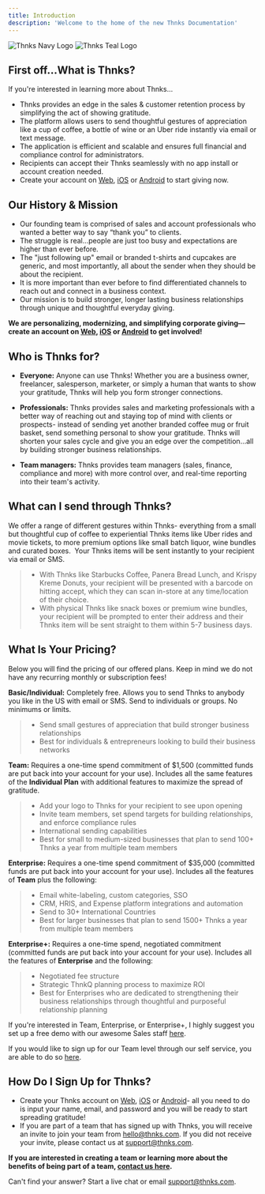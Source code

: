 ```yaml
---
title: Introduction
description: 'Welcome to the home of the new Thnks Documentation'
---
```


<img
  className="block dark:hidden"
  src="/logo/THNKS_PrimaryLogo_Navy.svg"
  alt="Thnks Navy Logo"
/>
<img
  className="hidden dark:block"
  src="/logo/THNKS_PrimaryLogo_Teal.svg"
  alt="Thnks Teal Logo"
/>

## First off...What is Thnks?

If you're interested in learning more about Thnks...

 

* Thnks provides an edge in the sales & customer retention process by simplifying the act of showing gratitude. 
* The platform allows users to send thoughtful gestures of appreciation like a cup of coffee, a bottle of wine or an Uber ride instantly via email or text message. 
* The application is efficient and scalable and ensures full financial and compliance control for administrators. 
* Recipients can accept their Thnks seamlessly with no app install or account creation needed. 
* Create your account on [Web](http://app.thnks.com/), [iOS](https://itunes.apple.com/us/app/thnks-smarter-business-gifting/id1186906257?mt=8) or [Android](https://play.google.com/store/apps/details?id=com.thnks) to start giving now.

## Our History & Mission

* Our founding team is comprised of sales and account professionals who wanted a better way to say “thank you” to clients.
* The struggle is real...people are just too busy and expectations are higher than ever before.
* The "just following up" email or branded t-shirts and cupcakes are generic, and most importantly, all about the sender when they should be about the recipient.
* It is more important than ever before to find differentiated channels to reach out and connect in a business context.
* Our mission is to build stronger, longer lasting business relationships through unique and thoughtful everyday giving. 

**We are personalizing, modernizing, and simplifying corporate giving— create an account on [Web](http://app.thnks.com/), [iOS](https://itunes.apple.com/us/app/thnks-smarter-business-gifting/id1186906257?mt=8) or [Android](https://play.google.com/store/apps/details?id=com.thnks) to get involved!**

## Who is Thnks for?

* **Everyone:** Anyone can use Thnks! Whether you are a business owner, freelancer, salesperson, marketer, or simply a human that wants to show your gratitude, Thnks will help you form stronger connections.

* **Professionals:** Thnks provides sales and marketing professionals with a better way of reaching out and staying top of mind with clients or prospects- instead of sending yet another branded coffee mug or fruit basket, send something personal to show your gratitude. Thnks will shorten your sales cycle and give you an edge over the competition...all by building stronger business relationships. 

* **Team managers:** Thnks provides team managers (sales, finance, compliance and more) with more control over, and real-time reporting into their team's activity.

## What can I send through Thnks?

We offer a range of different gestures within Thnks- everything from a small but thoughtful cup of coffee to experiential Thnks items like Uber rides and movie tickets, to more premium options like small batch liquor, wine bundles and curated boxes. 
​
Your Thnks items will be sent instantly to your recipient via email or SMS. 

>* With Thnks like Starbucks Coffee, Panera Bread Lunch, and Krispy Kreme Donuts, your recipient will be presented with a barcode on hitting accept, which they can scan in-store at any time/location of their choice. 
>* With physical Thnks like snack boxes or premium wine bundles, your recipient will be prompted to enter their address and their Thnks item will be sent straight to them within 5-7 business days.

## What Is Your Pricing?

Below you will find the pricing of our offered plans. Keep in mind we do not have any recurring monthly or subscription fees!

**Basic/Individual:** Completely free. Allows you to send Thnks to anybody you like in the US with email or SMS. Send to individuals or groups. No minimums or limits.

>* Send small gestures of appreciation that build stronger business relationships 
>* Best for individuals & entrepreneurs looking to build their business networks

**Team:** Requires a one-time spend commitment of $1,500 (committed funds are put back into your account for your use). Includes all the same features of the **Individual Plan** with additional features to maximize the spread of gratitude.

>* Add your logo to Thnks for your recipient to see upon opening 
>* Invite team members, set spend targets for building relationships, and enforce compliance rules
>* International sending capabilities
>* Best for small to medium-sized businesses that plan to send 100+ Thnks a year from multiple team members

**Enterprise:** Requires a one-time spend commitment of $35,000 (committed funds are put back into your account for your use). Includes all the features of **Team** plus the following:

>* Email white-labeling, custom categories, SSO
>* CRM, HRIS, and Expense platform integrations and automation
>* Send to 30+ International Countries
>* Best for larger businesses that plan to send 1500+ Thnks a year from multiple team members

**Enterprise+:** Requires a one-time spend, negotiated commitment (committed funds are put back into your account for your use). Includes all the features of **Enterprise** and the following:

>* Negotiated fee structure
>* Strategic ThnkQ planning process to maximize ROI
>* Best for Enterprises who are dedicated to strengthening their business relationships through thoughtful and purposeful relationship planning

If you're interested in Team, Enterprise, or Enterprise+, I highly suggest you set up a free demo with our awesome Sales staff [here](https://www.thnks.com/see-demo/). 
 
If you would like to sign up for our Team level through our self service, you are able to do so [here](https://form.jotform.com/230254704806048). 

## How Do I Sign Up for Thnks?

* Create your Thnks account on [Web](http://app.thnks.com/), [iOS](https://itunes.apple.com/us/app/thnks-smarter-business-gifting/id1186906257?mt=8) or [Android](https://play.google.com/store/apps/details?id=com.thnks)- all you need to do is input your name, email, and password and you will be ready to start spreading gratitude! 
* If you are part of a team that has signed up with Thnks, you will receive an invite to join your team from hello@thnks.com. If you did not receive your invite, please contact us at support@thnks.com. 

**If you are interested in creating a team or learning more about the benefits of being part of a team, [contact us here](https://www.thnks.com/see-demo).**

Can't find your answer? Start a live chat or email support@thnks.com.